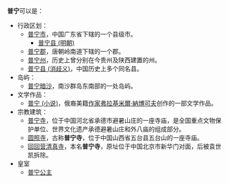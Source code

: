 {{noteTA
|1=zh-hans:纳博科夫;zh-hk:納博可夫;zh-tw:納博可夫;
}}
'''普宁'''可以是：
*行政区划：
** [[普宁市|普宁市]]，中国广东省下辖的一个县级市。
*** [[普宁县_(明朝)|普宁县 (明朝)]]
** [[普宁郡|普宁郡]]，唐朝岭南道下辖的一个郡。
** [[普宁州|普宁州]]，历史上曾分别在今贵州及陕西建置的州。
** [[普宁县_(消歧义)|普宁县 (消歧义)]]，中国历史上多个同名县。
*岛屿：
** [[普宁暗沙|普宁暗沙]]，南沙群岛东南部的一处岛屿。
*文学作品：
** [[普宁_(小说)|普宁 (小说)]]，俄裔美籍[[作家|作家]][[弗拉基米爾·納博可夫|弗拉基米爾·納博可夫]]创作的一部文学作品。
*宗教建筑：
** [[普宁寺|普宁寺]]，位于中国河北省承德市避暑山庄的一座寺庙，是全国重点文物保护单位、世界文化遗产承德避暑山庄和外八庙的组成部分。
** [[圆照寺|圆照寺]]，古称'''普宁寺'''，位于中国山西省五台县五台山的一座寺庙。
** [[回回营清真寺|回回营清真寺]]，本名'''普宁寺'''，原址位于中国北京市新华门对面，后被袁世凯拆除。
*皇室
**[[普宁公主|普宁公主]]

{{Disambig|P|Cat=二字消歧義}}